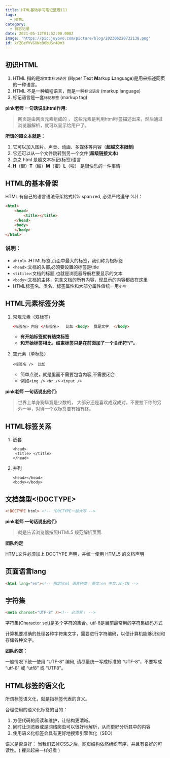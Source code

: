 ```yaml
---
title: HTML基础学习笔记整理(1)
tags:
  - HTML
category:
  - 日志记录
date: 2021-05-12T01:52:00.000Z
image: 'https://pic.juyovo.com/picture/blog/202306220732138.png'
id: xYZBefVVG8NcBObUSr4Om3
---
```


## 初识HTML

1. HTML 指的是`超文本标记语言` (**H**yper **T**ext **M**arkup **L**anguage)是用来描述网页的一种语言。
2. HTML 不是一种编程语言，而是一种`标记语言` (markup language)
3. 标记语言是一套`标记标签` (markup tag)

**pink老师 一句话说出html作用:**

> 网页是由网页元素组成的 ， 这些元素是利用html标签描述出来，然后通过浏览器解析，就可以显示给用户了。

**所谓的超文本就是：**

1. 它可以加入图片、声音、动画、多媒体等内容（**超越文本限制**)
2. 它还可以从一个文件跳转到另一个文件(**超级链接文本**)
3. 总之 html 是超文本标记(标签)语言
4. **H**（很）**T**（甜）**M**（蜜）**L**（啦） 是很快乐的一件事情

## HTML的基本骨架

HTML 有自己的语言语法骨架格式({% span red, 必须严格遵守 %})：

```html
<html>   
    <head>     
        <title></title>
    </head>
    <body>
    </body>
</html>
```

### 说明：

- `<html>` :HTML标签,页面中最大的标签，我们称为根标签
- `<head>`:文档的头部,必须要设置的标签是title
- `<titile>`:文档的标题,也就是浏览器导航栏要显示的文本
- `<body>`:文档的主体，包含文档的所有内容，现显示的内容都放在这里
- HTML标签名、类名、标签属性和大部分属性值统一用`小写`

## HTML元素标签分类

1. 常规元素（双标签）

   ```html
   <标签名> 内容 </标签名>   比如 <body>  我是文字  </body>
   ```

   - **有开始标签就有结束标签**
   - **和开始标签相比，结束标签只是在前面加了一个关闭符“/”。**

2. 空元素（单标签）

   ```
   <标签名 />  比如
   ```

   - 简单点说，就是里面不需要包含内容,不需要闭合
   - 例如`<img />` `<br />` `<input />`

**pink老师 一句话说出他们:**

> 世界上单身狗毕竟是少数的， 大部分还是喜欢成双成对，不要拉下你的另外一半，对待一个双标签要有始有终。

## HTML标签关系

1. 嵌套

   ```
   <head>  
   	<title> </title> 
   </head>
   ```

2. 并列

   ```
   <head></head>
   <body></body>
   ```

## 文档类型<!DOCTYPE>

```html
<!DOCTYPE html> <!-- !DOCTYPE一般大写 -->
```

**pink老师 一句话说出他们:**

> 就是告诉浏览器按照HTML5 规范解析页面.

**团队约定**

HTML文件必须加上 DOCTYPE 声明，并统一使用 HTML5 的文档声明

## 页面语言lang

```html
<html lang="en"><!-- 指定html 语言种类  英文:en 中文:zh-CN -->
```

## 字符集

```html
<meta charset="UTF-8" /><!-- 必须写！ -->
```

字符集(Character set)是多个字符的集合。utf-8是目前最常用的字符集编码方式

计算机要准确的处理各种字符集文字，需要进行字符编码，以便计算机能够识别和存储各种文字。

**团队约定：**

一般情况下统一使用 “UTF-8” 编码, 请尽量统一写成标准的 “UTF-8”，不要写成 “utf-8” 或 “utf8” 或 “UTF8”。

## HTML标签的语义化

所谓标签语义化，就是指标签代表的含义。

合理使用的语义化标签的目的：

1. 方便代码的阅读和维护，让结构更清晰。
2. 同时让浏览器或是网络爬虫可以很好地解析，从而更好分析其中的内容
3. 使用语义化标签会具有更好地搜索引擎优化（SEO）

语义是否良好： 当我们去掉CSS之后，网页结构依然组织有序，并且有良好的可读性。( 裸奔起来一样好看 )
